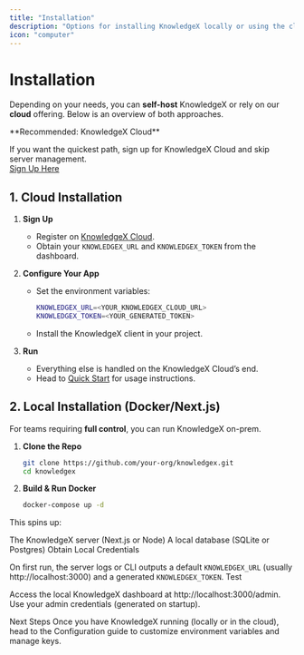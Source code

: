 ```yaml
---
title: "Installation"
description: "Options for installing KnowledgeX locally or using the cloud."
icon: "computer"
---
```


# Installation

Depending on your needs, you can **self-host** KnowledgeX or rely on our **cloud** offering. Below is an overview of both approaches.

<Check>
**Recommended: KnowledgeX Cloud**

If you want the quickest path, sign up for KnowledgeX Cloud and skip server management.  
[Sign Up Here](https://your-knowledgex-domain.com/signup)
</Check>

## 1. Cloud Installation

1. **Sign Up**  
   - Register on [KnowledgeX Cloud](https://your-knowledgex-domain.com/signup).  
   - Obtain your `KNOWLEDGEX_URL` and `KNOWLEDGEX_TOKEN` from the dashboard.

2. **Configure Your App**  
   - Set the environment variables:
     ```bash
     KNOWLEDGEX_URL=<YOUR_KNOWLEDGEX_CLOUD_URL>
     KNOWLEDGEX_TOKEN=<YOUR_GENERATED_TOKEN>
     ```
   - Install the KnowledgeX client in your project.

3. **Run**  
   - Everything else is handled on the KnowledgeX Cloud’s end.  
   - Head to [Quick Start](quick-start.md) for usage instructions.

## 2. Local Installation (Docker/Next.js)

For teams requiring **full control**, you can run KnowledgeX on-prem.

1. **Clone the Repo**  
   ```bash
   git clone https://github.com/your-org/knowledgex.git
   cd knowledgex

2. **Build & Run Docker**

    ```bash
    docker-compose up -d

This spins up:

The KnowledgeX server (Next.js or Node)
A local database (SQLite or Postgres)
Obtain Local Credentials

On first run, the server logs or CLI outputs a default `KNOWLEDGEX_URL` (usually http://localhost:3000) and a generated `KNOWLEDGEX_TOKEN`.
Test

Access the local KnowledgeX dashboard at http://localhost:3000/admin.
Use your admin credentials (generated on startup).

Next Steps
Once you have KnowledgeX running (locally or in the cloud), head to the Configuration guide to customize environment variables and manage keys.